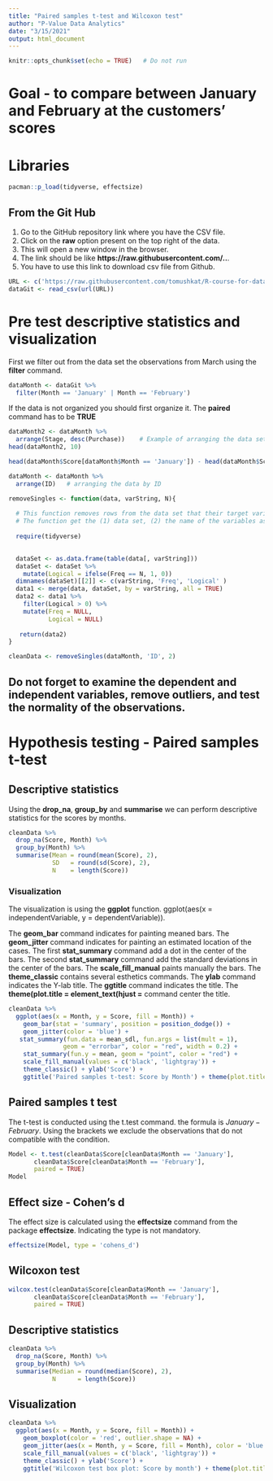```yaml
---
title: "Paired samples t-test and Wilcoxon test"
author: "P-Value Data Analytics"
date: "3/15/2021"
output: html_document
---
```


```r
knitr::opts_chunk$set(echo = TRUE)   # Do not run
```

# Goal - to compare between January and February at the customers' scores

# Libraries
```r
pacman::p_load(tidyverse, effectsize)
```

## From the Git Hub

1) Go to the GitHub repository link where you have the CSV file.
2) Click on the **raw** option present on the top right of the data.
3) This will open a new window in the browser.
4) The link should be like **https://raw.githubusercontent.com/..**.
5) You have to use this link to download csv file from Github.

```r
URL <- c('https://raw.githubusercontent.com/tomushkat/R-course-for-data-management-022021/main/Data.csv')
dataGit <- read_csv(url(URL))
```


# Pre test descriptive statistics and visualization

First we filter out from the data set the observations from March using the **filter** command.   

```r
dataMonth <- dataGit %>% 
  filter(Month == 'January' | Month == 'February')
```

If the data is not organized you should first organize it.
The **paired** command has to be **TRUE**

```r
dataMonth2 <- dataMonth %>%
  arrange(Stage, desc(Purchase))    # Example of arranging the data set by the number of stage and the number of the purchase
head(dataMonth2, 10)

head(dataMonth$Score[dataMonth$Month == 'January']) - head(dataMonth$Score[dataMonth$Month == 'February']) # This is what the paired t test command does

dataMonth <- dataMonth %>%
  arrange(ID)   # arranging the data by ID

removeSingles <- function(data, varString, N){
  
  # This function removes rows from the data set that their target variable does not repeat N time.
  # The function get the (1) data set, (2) the name of the variables as a string/character, and (3) the number of correct repetitions
  
  require(tidyverse)

  
  dataSet <- as.data.frame(table(data[, varString]))
  dataSet <- dataSet %>% 
    mutate(Logical = ifelse(Freq == N, 1, 0))
  dimnames(dataSet)[[2]] <- c(varString, 'Freq', 'Logical' )
  data1 <- merge(data, dataSet, by = varString, all = TRUE)
  data2 <- data1 %>%
    filter(Logical > 0) %>% 
    mutate(Freq = NULL,
           Logical = NULL)
  
   return(data2)
}

cleanData <- removeSingles(dataMonth, 'ID', 2)
```

## Do not forget to examine the dependent and independent variables, remove outliers, and test the normality of the observations. 


# Hypothesis testing - Paired samples t-test
## Descriptive statistics
Using the **drop_na**, **group_by** and **summarise** we can perform descriptive statistics for the scores by months.
```r
cleanData %>% 
  drop_na(Score, Month) %>% 
  group_by(Month) %>% 
  summarise(Mean = round(mean(Score), 2),
            SD   = round(sd(Score), 2),
            N    = length(Score))
```


### Visualization
The visualization is using the **ggplot** function. 
ggplot(aes(x = independentVariable, y = dependentVariable)).

The **geom_bar** command indicates for painting meaned bars. 
The **geom_jitter** command indicates for painting an estimated location of the cases.
The first **stat_summary** command add a dot in the center of the bars.
The second **stat_summary** command add the standard deviations in the center of the bars.
The **scale_fill_manual** paints manually the bars.
The **theme_classic** contains several esthetics commands.
The **ylab** command indicates the Y-lab title.
The **ggtitle** command indicates the title.
The **theme(plot.title = element_text(hjust =** command center the title.

```r
cleanData %>% 
  ggplot(aes(x = Month, y = Score, fill = Month)) + 
    geom_bar(stat = 'summary', position = position_dodge()) +
    geom_jitter(color = 'blue') + 
   stat_summary(fun.data = mean_sdl, fun.args = list(mult = 1), 
               geom = "errorbar", color = "red", width = 0.2) +
    stat_summary(fun.y = mean, geom = "point", color = "red") +
    scale_fill_manual(values = c('black', 'lightgray')) +
    theme_classic() + ylab('Score') +
    ggtitle('Paired samples t-test: Score by Month') + theme(plot.title = element_text(hjust = 0.5)) 
```


## Paired samples t test

The t-test is conducted using the t.test command.
the formula is $January - February$. Using the brackets we exclude the observations that do not compatible with the condition.

```r
Model <- t.test(cleanData$Score[cleanData$Month == 'January'],
       cleanData$Score[cleanData$Month == 'February'],
       paired = TRUE)   
Model
```

## Effect size - Cohen's d
The effect size is calculated using the **effectsize** command from the package **effectsize**. Indicating the type is not mandatory.
```r
effectsize(Model, type = 'cohens_d')
```


## Wilcoxon test
```r
wilcox.test(cleanData$Score[cleanData$Month == 'January'],
       cleanData$Score[cleanData$Month == 'February'],
       paired = TRUE)   
```

## Descriptive statistics
```r
cleanData %>% 
  drop_na(Score, Month) %>% 
  group_by(Month) %>% 
  summarise(Median = round(median(Score), 2),
            N      = length(Score))
```

## Visualization
```r
cleanData %>% 
  ggplot(aes(x = Month, y = Score, fill = Month)) + 
    geom_boxplot(color = 'red', outlier.shape = NA) +
    geom_jitter(aes(x = Month, y = Score, fill = Month), color = 'blue', alpha = 0.2) +
    scale_fill_manual(values = c('black', 'lightgray')) +
    theme_classic() + ylab('Score') +
    ggtitle('Wilcoxon test box plot: Score by month') + theme(plot.title = element_text(hjust = 0.5)) 
```




